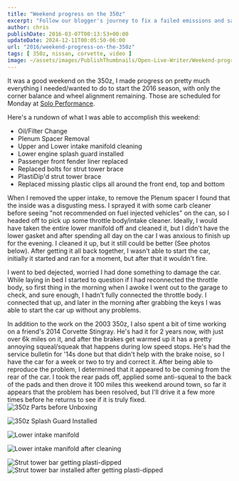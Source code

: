 ```yaml
---
title: "Weekend progress on the 350z"
excerpt: "Follow our blogger's journey to fix a failed emissions and safety test on his car, from finding leaks to tackling repairs and passing the retest."
author: chris
publishDate: 2016-03-07T00:13:53+00:00
updateDate: 2024-12-11T00:05:50-06:00
url: "2016/weekend-progress-on-the-350z"
tags: [ 350z, nissan, corvette, video ]
image: ~/assets/images/PublishThumbnails/Open-Live-Writer/Weekend-progress-on-the-350z_140A7/2016-03-05_21.33.33_2.jpg
---
```


<YouTubeEmbed videoId="W_L9OQWg1vE" title="Project350z Weekend progress on the 350z" publishDate="2016-02-29T23:14:25+00:00" description="Weekend progress on the 350z" />

It was a good weekend on the 350z, I made progress on pretty much everything I needed/wanted to do to start the 2016 season, with only the corner balance and wheel alignment remaining. Those are scheduled for Monday at [Solo Performance](https://www.SoloPerformance.com).

Here's a rundown of what I was able to accomplish this weekend:
- Oil/Filter Change
- Plenum Spacer Removal
- Upper and Lower intake manifold cleaning
- Lower engine splash guard installed
- Passenger front fender liner replaced
- Replaced bolts for strut tower brace
- PlastiDip'd strut tower brace
- Replaced missing plastic clips all around the front end, top and bottom

When I removed the upper intake, to remove the Plenum spacer I found that the inside was a disgusting mess. I sprayed it with some carb cleaner before seeing "not recommended on fuel injected vehicles" on the can, so I headed off to pick up some throttle body/intake cleaner. Ideally, I would have taken the entire lower manifold off and cleaned it, but I didn't have the lower gasket and after spending all day on the car I was anxious to finish up for the evening. I cleaned it up, but it still could be better (See photos below). After getting it all back together, I wasn't able to start the car, initially it started and ran for a moment, but after that it wouldn't fire.

I went to bed dejected, worried I had done something to damage the car. While laying in bed I started to question if I had reconnected the throttle body, so first thing in the morning when I awoke I went out to the garage to check, and sure enough, I hadn't fully connected the throttle body. I connected that up, and later in the morning after grabbing the keys I was able to start the car up without any problems.

In addition to the work on the 2003 350z, I also spent a bit of time working on a friend's 2014 Corvette Stingray. He's had it for 2 years now, with just over 6k miles on it, and after the brakes get warmed up it has a pretty annoying squeal/squeak that happens during low speed stops. He's had the service bulletin for '14s done but that didn't help with the brake noise, so I have the car for a week or two to try and correct it. After being able to reproduce the problem, I determined that it appeared to be coming from the rear of the car. I took the rear pads off, applied some anti-squeal to the back of the pads and then drove it 100 miles this weekend around town, so far it appears that the problem has been resolved, but I'll drive it a few more times before he returns to see if it is truly fixed.
<Image 
    src={image1}
    alt="350z Parts before Unboxing" 
    title="350z Parts before Unboxing" 
    width={1024} 
    height={768} 
    class="layout-responsive"
    format="webp"
/>

<Image 
    src={image2} 
    alt="350z Splash Guard Installed" 
    title="350z Splash Guard Installed" 
    width={1024} 
    height={768} 
    class="layout-responsive"
    format="webp"
/>

<Image 
    src={image3} 
    alt="Lower intake manifold" 
    title="Lower intake manifold" 
    width={1024} 
    height={768} 
    class="layout-responsive"
    format="webp"
/>

<Image 
    src={image4} 
    alt="Lower intake manifold after cleaning" 
    title="Lower intake manifold after cleaning" 
    width={1024} 
    height={768} 
    class="layout-responsive"
    format="webp"
/>

<Image 
    src={image5} 
    alt="Strut tower bar getting plasti-dipped" 
    title="Strut tower bar getting plasti-dipped" 
    width={1024} 
    height={768} 
    class="layout-responsive"
    format="webp"
/>
<Image 
    src={image6} 
    alt="Strut tower bar installed after getting plasti-dipped" 
    title="Strut tower bar installed after getting plasti-dipped" 
    width={1024} 
    height={768} 
    class="layout-responsive"
    format="webp"
/>

